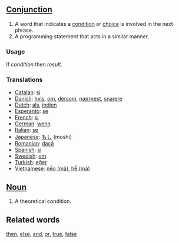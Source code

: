 ==[[Conjunction]]==

#A word that indicates a [[condition]] or [[choice]] is involved in the next phrase.
#A programming statement that acts in a similar manner.

===Usage===
If ''condition'' then ''result''.

===Translations===
*[[Catalan]]: [[si]]
*[[Danish]]: [[hvis]], [[om]], [[dersom]], [[nærmest]], [[snarere]]
*[[Dutch]]: [[als]], [[indien]]
*[[Esperanto]]: [[se]]
*[[French]]: [[si]]
*[[German]]: [[wenn]]
*[[Italian]]: [[se]]
*[[Japanese]]: [[もし]] (moshi)
*[[Romanian]]: [[dacă]]
*[[Spanish]]: [[si]]
*[[Swedish]]: [[om]]
*[[Turkish]]: [[eğer]]
*[[Vietnamese]]: [[nếo|nếo (mà)]], [[hễ|hễ (mà)]]

==[[Noun]]==
#A theoretical condition.

==Related words==
[[then]], [[else]], [[and]], [[or]], [[true]], [[false]]
